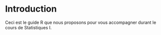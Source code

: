 # Introduction

Ceci est le guide R que nous proposons pour vous accompagner durant le cours de Statistiques I. 